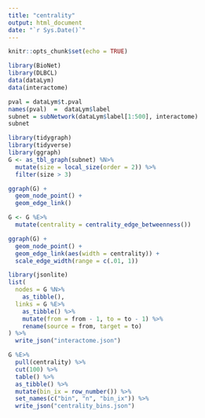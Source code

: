 ```yaml
---
title: "centrality"
output: html_document
date: "`r Sys.Date()`"
---
```


```r
knitr::opts_chunk$set(echo = TRUE)
```

```r
library(BioNet)
library(DLBCL)
data(dataLym)
data(interactome)

pval = dataLym$t.pval
names(pval)  =  dataLym$label
subnet = subNetwork(dataLym$label[1:500], interactome)
subnet
```

```r
library(tidygraph)
library(tidyverse)
library(ggraph)
G <- as_tbl_graph(subnet) %N>%
  mutate(size = local_size(order = 2)) %>%
  filter(size > 3)

ggraph(G) +
  geom_node_point() +
  geom_edge_link()
```


```r
G <- G %E>%
  mutate(centrality = centrality_edge_betweenness())
```

```r
ggraph(G) +
  geom_node_point() +
  geom_edge_link(aes(width = centrality)) +
  scale_edge_width(range = c(.01, 1))
```

```r
library(jsonlite)
list(
  nodes = G %N>%
    as_tibble(),
  links = G %E>%
    as_tibble() %>%
    mutate(from = from - 1, to = to - 1) %>%
    rename(source = from, target = to)
) %>%
  write_json("interactome.json")
```


```r
G %E>% 
  pull(centrality) %>%
  cut(100) %>%
  table() %>%
  as_tibble() %>%
  mutate(bin_ix = row_number()) %>%
  set_names(c("bin", "n", "bin_ix")) %>%
  write_json("centrality_bins.json")
```

